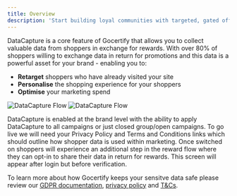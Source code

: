 ```yaml
---
title: Overview
description: 'Start building loyal communities with targeted, gated offers.'
---
```


DataCapture is a core feature of Gocertify that allows you to collect valuable data from shoppers in exchange for rewards. With over 80% of shoppers willing to exchange data in return for promotions and 
this data is a powerful asset for your brand - enabling you to:

- **Retarget** shoppers who have already visited your site
- **Personalise** the shopping experience for your shoppers
- **Optimise** your marketing spend

<Frame caption="DataCapture adds an additional step to the reward flow where you can collect data from shoppers">
  <img
    className="block dark:hidden"
    src="/images/data-capture/dataCaptureFlow.png"
    alt="DataCapture Flow"
  />
  <img
    className="hidden dark:block"
    src="/images/data-capture/dataCaptureFlow.png"
    alt="DataCapture Flow"
  />
</Frame>

DataCapture is enabled at the brand level with the ability to apply DataCapture to all campaigns or just closed group/open campaigns. To go live we will need your Privacy Policy and Terms and Conditions links which should outline how shopper data is used within marketing.
Once switched on shoppers will experience an additional step in the reward flow where they can opt-in to share their data in return for rewards. This screen will
appear after login but before verification.

To learn more about how Gocertify keeps your sensitve data safe please review our [GDPR documentation](https://gocertify.notion.site/GDPR-at-gocertify-700bbc00a8174bfcbaa6ad9ecb0eb4a7), [privacy policy](https://www.gocertify.me/privacy-notice) and [T&Cs](https://www.gocertify.me/terms).

